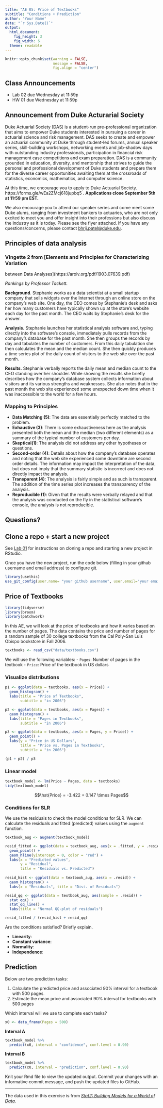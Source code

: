 ```yaml
---
title: "AE 05: Price of Textbooks"
subtitle: "Conditions + Prediction"
author: "Your Name"
date: "`r Sys.Date()`"
output: 
  html_document: 
    fig_height: 3
    fig_width: 6
  theme: readable
---
```


```r
knitr::opts_chunk$set(warning = FALSE, 
                      message = FALSE, 
                      fig.align = "center")
```


## Class Announcements

- Lab 02 due Wednesday at 11:59p
- HW 01 due Wednesday at 11:59p

## Announcement from Duke Acturarial Society 

Duke Actuarial Society (DAS) is a student-run pre-professional organization that aims to empower Duke students interested in pursuing a career in actuarial science and risk management. DAS seeks to create and empower an actuarial community at Duke through student-led forums, annual speaker series, skill-building workshops, networking events and job-shadow days with outstanding industry professionals, participation in financial risk management case competitions and exam preparation.
DAS is a community grounded in education, diversity, and mentorship that strives to guide the personal and professional development of Duke students and prepare them for the diverse career opportunities awaiting them at the crossroads of statistics, economics, mathematics, and computer science.

At this time, we encourage you to apply to Duke Actuarial Society. 
https://forms.gle/wEa2ZMcj618jupbq5 . **Applications close September 5th at 11:59 pm EST. **

We also encourage you to attend our speaker series and come meet some Duke alums, ranging from investment bankers to actuaries, who are not only excited to meet you and offer insight into their professions but also discuss the industry as it is today. Please see the flyer attached. 
If you have any questions/concerns, please contact [bhrij.patel@duke.edu](mailto:bhrij.patel@duke.edu]).
 
## Principles of data analysis 

### Vingette 2 from [Elements and Principles for Characterizing Variation
between Data Analyses](https://arxiv.org/pdf/1903.07639.pdf)

*Rankings by Professor Tackett.*

**Background**. Stephanie works as a data scientist at a small startup company that sells widgets over the Internet through an online store on the company’s web site. One day, the CEO comes by Stephanie’s desk and asks her how many customers have typically shown up at the store’s website
each day for the past month. The CEO waits by Stephanie’s desk for the answer.

**Analysis.** Stephanie launches her statistical analysis software and, typing directly into the software’s console, immediately pulls records from the company’s database for the past month. She then groups the records by day and tabulates the number of customers. From this daily
tabulation she then calculates the mean and the median count. She then quickly produces a time series plot of the daily count of visitors to the web site over the past month.

**Results.** Stephanie verbally reports the daily mean and median count to the CEO standing over her shoulder. While showing the results she briefly describes how the company’s database system collects information about visitors and its various strengths and weaknesses. She also notes that
in the past month the web site experienced some unexpected down time when it was inaccessible to the world for a few hours.

### Mapping to Principles

- **Data Matching (5)**: The data are essentially perfectly matched to the problem.
- **Exhaustive (3)**:  There is some exhaustiveness here as the analysis presented both the mean and the median (two different elements) as a summary of the typical number of customers per day.
- **Skeptical(1)**: The analysis did not address any other hypotheses or questions.
- **Second-order (4)**: Details about how the company’s database operates and noting that the web site experienced some downtime are second order details. The information may impact the interpretation of the data, but does not imply that the summary statistic is incorrect and does not directly impact the analysis.
- **Transparent (4)**: The analysis is fairly simple and as such is transparent. The addition of the
time series plot increases the transparency of the analysis.
- **Reproducible (1)**: Given that the results were verbally relayed and that the analysis was conducted on the fly in the statistical software’s console, the analysis is not reproducible.

## Questions? 

## Clone a repo + start a new project

See [Lab 01](https://sta210-fa20.netlify.app/labs/lab-01-practice-r.html) for instructions on cloning a repo and starting a new project in RStudio. 

Once you have the new project, run the code below (filling in your github username and email address) to configure git. 

```r
library(usethis)
use_git_config(user.name= "your github username", user.email="your email")
```

## Price of Textbooks


```r
library(tidyverse)
library(broom)
library(patchwork)
```


In this AE, we will look at the price of textbooks and how it varies based on the number of pages. The data contains the price and number of pages for a random sample of 30 college textbooks from the Cal Poly-San Luis Obispo bookstore in Fall 2006.

```r
textbooks <- read_csv("data/textbooks.csv")
```

We will use the following variables: 
- `Pages`: Number of pages in the textbook
- `Price`: Price of the textbook in US dollars

### Visualize distributions 

```r
p1 <- ggplot(data = textbooks, aes(x = Price)) +
  geom_histogram() + 
  labs(title = "Price of Textbooks", 
       subtitle = "in 2006")

p2 <- ggplot(data = textbooks, aes(x = Pages)) +
  geom_histogram() + 
  labs(title = "Pages in Textbooks", 
       subtitle = "in 2006")

p3 <- ggplot(data = textbooks, aes(x = Pages, y = Price)) +
  geom_point() + 
  labs(y = "Price in US Dollars", 
       title = "Price vs. Pages in Textbooks", 
       subtitle = "in 2006")

(p1 + p2) / p3
```

### Linear model 

```r
textbook_model <- lm(Price ~ Pages, data = textbooks)
tidy(textbook_model)
```

$$\hat{Price} = -3.422 + 0.147 \times Pages$$

### Conditions for SLR

We use the residuals to check the model conditions for SLR. We can calculate the residuals and fitted (predicted) values using the `augment` function. 

```r
textbook_aug <- augment(textbook_model)
```

```r
resid_fitted <- ggplot(data = textbook_aug, aes(x = .fitted, y = .resid)) +
  geom_point() +
  geom_hline(yintercept = 0, color = "red") +
  labs(x = "Predicted values", 
       y = "Residual", 
       title = "Residuals vs. Predicted")
                       
resid_hist <- ggplot(data = textbook_aug, aes(x = .resid)) +
  geom_histogram() +
  labs(x = "Residuals", title = "Dist. of Residuals")

resid_qq <- ggplot(data = textbook_aug, aes(sample = .resid)) +
  stat_qq() + 
  stat_qq_line() +
  labs(title = "Normal QQ-plot of residuals")

resid_fitted / (resid_hist + resid_qq)
```

Are the conditions satisfied? Briefly explain.

- **Linearity**: 
- **Constant variance**: 
- **Normality**: 
- **Independence**: 

## Prediction

Below are two prediction tasks: 

1. Calculate the predicted price and associated 90% interval for a textbook with 500 pages. 
2. Estimate the mean price and associated 90% interval for textbooks with 500 pages

Which interval will we use to complete each tasks? 

```r
x0 <- data_frame(Pages = 500)
```

**Interval A**
```r
textbook_model %>% 
  predict(x0, interval = "confidence", conf.level = 0.90)
```

**Interval B**

```r
textbook_model %>% 
  predict(x0, interval = "prediction", conf.level = 0.90)
```

Knit your Rmd file to view the updated output. Commit your changes with an informative commit message, and push the updated files to GitHub. 

<hr> 

The data used in this exercise is from [*Stat2: Building Models for a World of Data*](http://www.stat2.org/datapage.html).